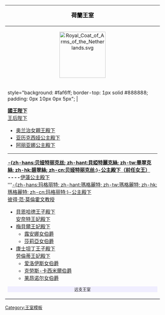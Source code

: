 {| class="infobox" style="background: #faf6ff; border: 1px solid #888888; width: 20em; text-align: left; font-size: 88%"
|-
! style="color: #000000; font-size: 1.15em; padding: 0px 0px 4px 0px; text-align:center" valign="top" | '''荷蘭王室'''
|-
| style="padding: 0px 0px {{#if:{{{1|}}}|1|6}}px 0px; text-align:center" | [[File:Royal Coat of Arms of the Netherlands.svg|150px]]<br>
|-  
| style="background: #faf6ff; border-top: 1px solid #888888; padding: 0px 10px 0px 5px"; |

'''[[威廉-亞歷山大 (荷蘭)|國王陛下]]'''<br/>[[马克西玛 (荷兰王后)|王后陛下]]
*[[卡塔里娜-阿马利娅 (荷兰)|奥兰治女親王殿下]]
*[[亚历克西娅公主 (荷兰)|亚历克西娅公主殿下]]
*[[阿丽亚娜公主 (荷兰)|阿丽亚娜公主殿下]]
----
'''[[贝娅特丽克丝 (荷兰)|-{zh-hans:贝娅特丽克丝; zh-hant:貝婭特麗克絲; zh-tw:畢翠克絲; zh-hk:碧翠絲; zh-cn:贝娅特丽克丝;}-公主殿下（前任女王）]]<br/>
----
'''[[:en:Princess Irene of the Netherlands|伊蓮公主殿下]]<br/>
'''[[玛格丽特公主 (荷兰)|-{zh-hans:玛格丽特; zh-hant:瑪格麗特; zh-tw:瑪格麗特; zh-hk:瑪格麗特; zh-cn:玛格丽特;}-公主殿下]]<br/>[[彼得·范·莫倫霍文|彼得·范·莫倫霍文教授]]
*[[:en:Prince Bernhard of Orange-Nassau, van Vollenhoven|貝恩哈德王子殿下]]<br>[[:en:Princess Annette of Orange-Nassau, van Vollenhoven-Sekrève|安奈特王妃殿下]]
*[[玛贝尔王妃 (荷兰)|梅貝爾王妃殿下]]
**[[露安娜 (荷蘭女伯爵)|露安娜女伯爵]]
**[[莎莉亞 (荷蘭女伯爵)|莎莉亞女伯爵]]
*[[康士坦丁王子 (荷蘭)|康士坦丁王子殿下]]<br/>[[劳倫蒂王妃殿下]]
**[[愛洛伊斯 (奧蘭治-拿騷及阿姆斯博格伯爵)|爱洛伊斯女伯爵]]
**[[克勞斯-卡西米爾 (奧蘭治-拿騷的阿姆斯博格伯爵)|克勞斯-卡西米爾伯爵]]
**[[萊昂諾爾 (奧蘭治-拿騷的阿姆斯博格伯爵)|莱昂诺尔女伯爵]]
<center><div style="clear: both; width: 100%; padding: 0; text-align: left; border: none;" class="NavFrame">
<div style="background: #f0eeff; text-align: center; border: none" class="NavHead"><small>远支王室</small></div>
<div class="NavContent" style="display:none;">
----
[[:en:Princess Irene of the Netherlands|艾琳公主殿下]]
*[[:en:Carlos, Duke of Parma|帕尔马公爵殿下]]<br>帕尔马公爵夫人殿下
*[[:en:Princess Margarita of Bourbon-Parma|科洛尔诺女伯爵殿下]]<br>Tjalling ten Cate
*[[:en:Prince Jaime, Count of Bardi|巴尔迪伯爵殿下]]
*[[:en:Princess Carolina, Marchioness of Sala|萨拉女侯爵殿下]]<br>Albert Brenninkmeijer
----

*[[:en:Prince Maurits of Orange-Nassau, van Vollenhoven|莫里提斯王子殿下]]<br>[[:en:Princess Marilène of Orange-Nassau, van Vollenhoven|玛莉莲王妃殿下]]
*[[:en:Prince Pieter-Christiaan of Orange-Nassau, van Vollenhoven|彼得-克里斯蒂安王子殿下]]<br>[[:en:Princess Anita of Orange-Nassau, van Vollenhoven-van Eijk|安妮塔王妃殿下]]
*[[:en:Prince Floris of Orange-Nassau, van Vollenhoven|弗洛里斯王子殿下]]<br>[[:en:Princess Aimée of Orange-Nassau, van Vollenhoven-Söhngen|艾米王妃殿下]]
----
[[:en:Princess Christina of the Netherlands|克里斯蒂娜公主殿下]]
*[[:en:Bernardo Guillermo|貝爾納多·吉列尔莫]]<br>Eva Prinz-Valdes
*[[:en:Nicolás Guillermo|尼古拉斯·吉列尔莫]]
*[[:en:Juliana Guillermo|朱莉安娜·吉列尔莫]]
|-
! style="background: #f0eeff; border-top: 1px solid #aaaaaa; padding: 1px 5px 0px 0px; text-align: right;" | {{navbar|Dutch Royal Family|mini=1}}
|}<noinclude>
[[Category:王室模板]]
</noinclude>